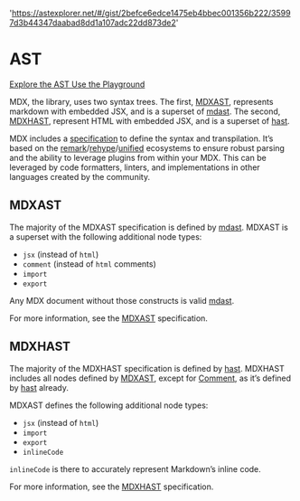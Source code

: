   'https://astexplorer.net/#/gist/2befce6edce1475eb4bbec001356b222/35997d3b44347daabad8dd1a107adc22dd873de2'

# AST

<a href={AST_EXPLORER_LINK}>
  Explore the AST
</a>

<a href="/playground">
  Use the Playground
</a>

MDX, the library, uses two syntax trees.
The first, [MDXAST][], represents markdown with embedded JSX, and is a superset of [mdast][].
The second, [MDXHAST][], represent HTML with embedded JSX, and is a superset of [hast][].

MDX includes a [specification][] to define the syntax and transpilation.
It’s based on the [remark][]/[rehype][]/[unified][] ecosystems to ensure robust
parsing and the ability to leverage plugins from within your MDX.
This can be leveraged by code formatters, linters, and implementations in other
languages created by the community.

## MDXAST

The majority of the MDXAST specification is defined by [mdast][].
MDXAST is a superset with the following additional node types:

- `jsx` (instead of `html`)
- `comment` (instead of `html` comments)
- `import`
- `export`

Any MDX document without those constructs is valid [mdast][].

For more information, see the [MDXAST][] specification.

## MDXHAST

The majority of the MDXHAST specification is defined by [hast][].
MDXHAST includes all nodes defined by [MDXAST][], except for [Comment][], as
it’s defined by [hast][] already.

MDXAST defines the following additional node types:

- `jsx` (instead of `html`)
- `import`
- `export`
- `inlineCode`

`inlineCode` is there to accurately represent Markdown’s inline code.

For more information, see the [MDXHAST][] specification.

[mdxast]: #mdxast
[mdxhast]: #mdxhast
[comment]: https://github.com/syntax-tree/hast#comment
[mdast]: https://github.com/syntax-tree/mdast
[hast]: https://github.com/syntax-tree/hast
[specification]: https://github.com/mdx-js/specification
[remark]: https://github.com/remarkjs/remark
[rehype]: https://github.com/rehypejs/rehype
[unified]: https://github.com/unifiedjs/unified
